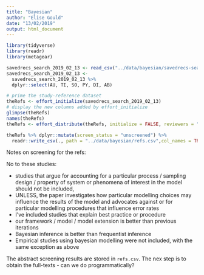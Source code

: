 ```yaml
---
title: "Bayesian"
author: "Elise Gould"
date: "13/02/2019"
output: html_document
---
```


```r
library(tidyverse)
library(readr)
library(metagear)

savedrecs_search_2019_02_13 <- read_csv("../data/bayesian/savedrecs-search_2019-02-13.csv")
savedrecs_search_2019_02_13 <-
  savedrecs_search_2019_02_13 %>% 
  dplyr::select(AU, TI, SO, PY, DI, AB)

# prime the study-reference dataset
theRefs <- effort_initialize(savedrecs_search_2019_02_13) 
# display the new columns added by effort_initialize 
glimpse(theRefs)
names(theRefs)
theRefs <- effort_distribute(theRefs, initialize = FALSE, reviewers = "Elise", effort = 100)

theRefs %>% dplyr::mutate(screen_status = "unscreened") %>% 
  readr::write_csv(., path = "../data/bayesian/refs.csv",col_names = TRUE)

```

Notes on screening for the refs:

No to these studies:

- studies that argue for accounting for a particular process / sampling design / property of system or phenomena of interest in the model should not be included,
- UNLESS, the paper investigates how particular modelling choices may influence the results of the model and advocates against or for particular modelling procedures that influence error rates
- I've included studies that explain best practice or procedure
- our framework / model / model extension is better than previous iterations
- Bayesian inference is better than frequentist inference
- Empirical studies using bayesian modelling were not included, with the same exception as above

The abstract screening results are stored in `refs.csv`.
The nex step is to obtain the full-texts - can we do programmatically?
